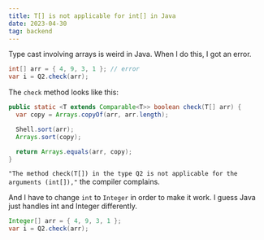 ```yaml
---
title: T[] is not applicable for int[] in Java
date: 2023-04-30
tag: backend
---
```


Type cast involving arrays is weird in Java. When I do this, I got an error.

```java
int[] arr = { 4, 9, 3, 1 }; // error
var i = Q2.check(arr);
```

The `check` method looks like this:

```java
public static <T extends Comparable<T>> boolean check(T[] arr) {
  var copy = Arrays.copyOf(arr, arr.length);

  Shell.sort(arr);
  Arrays.sort(copy);

  return Arrays.equals(arr, copy);
}
```

`"The method check(T[]) in the type Q2 is not applicable for the arguments (int[]),"` the compiler complains.

And I have to change `int` to `Integer` in order to make it work. I guess Java just handles int and Integer differently.

```java
Integer[] arr = { 4, 9, 3, 1 };
var i = Q2.check(arr);
```
